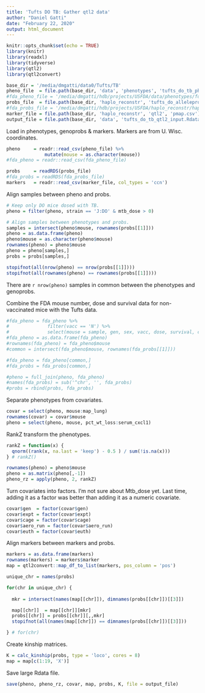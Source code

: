 ```yaml
---
title: 'Tufts DO TB: Gather qtl2 data'
author: "Daniel Gatti"
date: "February 22, 2020"
output: html_document
---
```


```r
knitr::opts_chunk$set(echo = TRUE)
library(knitr)
library(readxl)
library(tidyverse)
library(qtl2)
library(qtl2convert)

base_dir = '/media/dmgatti/data0/Tufts/TB'
pheno_file  = file.path(base_dir, 'data', 'phenotypes', 'tufts_do_tb_pheno_cleaned.csv')
#fda_pheno_file = '/media/dmgatti/hdb/projects/USFDA/data/phenotypes/fda_pheno_cleaned.csv'
probs_file  = file.path(base_dir, 'haplo_reconstr', 'tufts_do_alleleprobs_cleaned_20210601.rds')
#fda_probs_file = '/media/dmgatti/hdb/projects/USFDA/haplo_reconstr/haps/fda_do_alleleprobs_qc_filtered.rds'
marker_file = file.path(base_dir, 'haplo_reconstr', 'qtl2', 'pmap.csv')
output_file = file.path(base_dir, 'data', 'tufts_do_tb_qtl2_input.Rdata')
```

Load in phenotypes, genoprobs & markers. Markers are from U. Wisc. coordinates.

```r
pheno     = readr::read_csv(pheno_file) %>% 
              mutate(mouse = as.character(mouse))
#fda_pheno = readr::read_csv(fda_pheno_file)

probs     = readRDS(probs_file)
#fda_probs = readRDS(fda_probs_file)
markers   = readr::read_csv(marker_file, col_types = 'ccn')
```

Align samples between pheno and probs.

```r
# Keep only DO mice dosed with TB.
pheno = filter(pheno, strain == 'J:DO' & mtb_dose > 0)

# Align samples between phenotypes and probs.
samples = intersect(pheno$mouse, rownames(probs[[1]]))
pheno = as.data.frame(pheno)
pheno$mouse = as.character(pheno$mouse)
rownames(pheno) = pheno$mouse
pheno = pheno[samples,]
probs = probs[samples,]

stopifnot(all(nrow(pheno) == nrow(probs[[1]])))
stopifnot(all(rownames(pheno) == rownames(probs[[1]])))
```

There are `r nrow(pheno)` samples in common between the phenotypes and genoprobs.

Combine the FDA mouse number, dose and survival data for non-vaccinated mice with the Tufts data.

```r
#fda_pheno = fda_pheno %>%
#              filter(vacc == 'N') %>%
#              select(mouse = sample, gen, sex, vacc, dose, survival, cause, lung_mtb)
#fda_pheno = as.data.frame(fda_pheno)
#rownames(fda_pheno) = fda_pheno$mouse
#common = intersect(fda_pheno$mouse, rownames(fda_probs[[1]]))

#fda_pheno = fda_pheno[common,]
#fda_probs = fda_probs[common,]

#pheno = full_join(pheno, fda_pheno)
#names(fda_probs) = sub('^chr', '', fda_probs)
#probs = rbind(probs, fda_probs)
```


Separate phenotypes from covariates.

```r
covar = select(pheno, mouse:map_lung)
rownames(covar) = covar$mouse
pheno = select(pheno, mouse, pct_wt_loss:serum_cxcl1)
```

RankZ transform the phenotypes.

```r
rankZ = function(x) {
  qnorm((rank(x, na.last = 'keep') - 0.5 ) / sum(!is.na(x)))
} # rankZ()

rownames(pheno) = pheno$mouse
pheno = as.matrix(pheno[,-1])
pheno_rz = apply(pheno, 2, rankZ)
```

Turn covariates into factors. I'm not sure about Mtb_dose yet. Last time, adding it as a factor was better than adding it as a numeric covariate.

```r
covar$gen  = factor(covar$gen)
covar$expt = factor(covar$expt)
covar$cage = factor(covar$cage)
covar$aero_run = factor(covar$aero_run)
covar$euth = factor(covar$euth)
```

Align markers between markers and probs.

```r
markers = as.data.frame(markers)
rownames(markers) = markers$marker
map = qtl2convert::map_df_to_list(markers, pos_column = 'pos')

unique_chr = names(probs)

for(chr in unique_chr) {
  
  mkr = intersect(names(map[[chr]]), dimnames(probs[[chr]])[[3]])

  map[[chr]]  = map[[chr]][mkr]
  probs[[chr]] = probs[[chr]][,,mkr]
  stopifnot(all(names(map[[chr]]) == dimnames(probs[[chr]])[[3]]))

} # for(chr)
```

Create kinship matrices.

```r
K = calc_kinship(probs, type = 'loco', cores = 8)
map = map[c(1:19, 'X')]
```

Save large Rdata file.

```r
save(pheno, pheno_rz, covar, map, probs, K, file = output_file)
```


